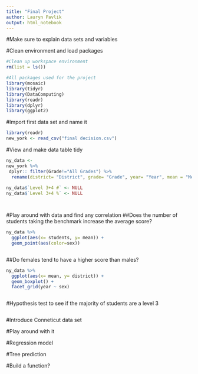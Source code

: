 ```yaml
---
title: "Final Project"
author: Lauryn Pavlik
output: html_notebook
---
```

#Make sure to explain data sets and variables




#Clean environment and load packages
```r
#Clean up workspace environment
rm(list = ls())

#All packages used for the project
library(mosaic)
library(tidyr)
library(DataComputing)
library(readr)
library(dplyr)
library(ggplot2)


```

#Import first data set and name it 
```r
library(readr)
new_york <- read_csv("final decision.csv")
```

#View and make data table tidy 
```r
ny_data <- 
new_york %>%
 dplyr:: filter(Grade!="All Grades") %>%
  rename(district= "District", grade= "Grade", year= "Year", mean = "Mean Scale Score", level_1 = "Level 1 #", level_1_perc = "Level 1 %", level_2 = "Level 2 #", level_2_perc = "Level 2 %",level_3 = "Level 3 #", level_3_perc = "Level 3 %",level_4 = "Level 4 #", level_4_perc = "Level 4 %", students="Number Tested", sex= "Category" )
  
ny_data$`Level 3+4 #` <- NULL
ny_data$`Level 3+4 %` <- NULL




```

#Play around with data and find any correlation
##Does the number of students taking the benchmark increase the average score? 
```r
ny_data %>%
  ggplot(aes(x= students, y= mean)) + 
  geom_point(aes(color=sex))



```
##Do females tend to have a higher score than males?
```r
ny_data %>%
  ggplot(aes(x= mean, y= district)) + 
  geom_boxplot() +
  facet_grid(year ~ sex)



```





#Hypothesis test to see if the majority of students are a level 3
```r


```


#Introduce Conneticut data set 



#Play around with it 


#Regression model


#Tree prediction 

#Build a function? 
















